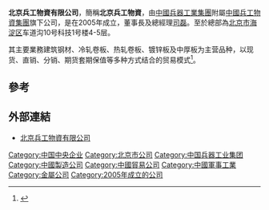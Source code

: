 '''北京兵工物資有限公司'''，簡稱'''北京兵工物資'''，由[[中國兵器工業集團|中國兵器工業集團]]附屬[[中國兵工物資集團|中國兵工物資集團]]旗下公司，是在2005年成立，董事長及總經理[[司磊|司磊]]。至於總部為[[北京市|北京市]][[海淀区|海淀区]]车道沟10号科技1号楼4-5层。

其主要業務建筑钢材、冷轧卷板、热轧卷板、镀锌板及中厚板为主营品种，以现货、直销、分销、期货套期保值等多种方式结合的贸易模式<ref>{{Cite web |url=http://www.bjbgwz.com.cn/showlatest_class.aspx?ClassID=36 |title=北京兵工物資有限公司簡介 |accessdate=2013-02-04 |archive-date=2009-08-29 |archive-url=https://web.archive.org/web/20090829132450/http://www.bjbgwz.com.cn/showlatest_class.aspx?ClassID=36 |dead-url=no }}</ref>。

==參考==
{{reflist}}

== 外部連結 ==
* [https://web.archive.org/web/20121209183125/http://www.bjbgwz.com.cn/ 北京兵工物資有限公司]

[[Category:中国中央企业|Category:中国中央企业]]
[[Category:北京市公司|Category:北京市公司]]
[[Category:中国兵器工业集团|Category:中国兵器工业集团]]
[[Category:中國製造公司|Category:中國製造公司]]
[[Category:中國貿易公司|Category:中國貿易公司]]
[[Category:中國軍事工業|Category:中國軍事工業]]
[[Category:金屬公司|Category:金屬公司]]
[[Category:2005年成立的公司|Category:2005年成立的公司]]